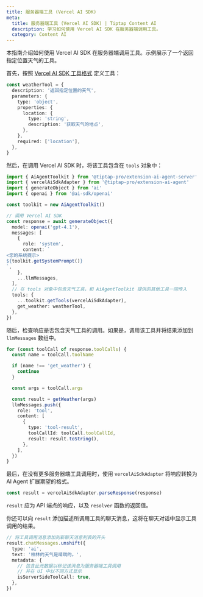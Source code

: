 ```yaml
---
title: 服务器端工具 (Vercel AI SDK)
meta:
  title: 服务器端工具 (Vercel AI SDK) | Tiptap Content AI
  description: 学习如何使用 Vercel AI SDK 在服务器端调用工具。
  category: Content AI
---
```


本指南介绍如何使用 Vercel AI SDK 在服务器端调用工具。示例展示了一个返回指定位置天气的工具。

首先，按照 [Vercel AI SDK 工具格式](https://ai-sdk.dev/docs/ai-sdk-core/tools-and-tool-calling) 定义工具：

```ts
const weatherTool = {
  description: '返回指定位置的天气',
  parameters: {
    type: 'object',
    properties: {
      location: {
        type: 'string',
        description: '获取天气的地点',
      },
    },
    required: ['location'],
  },
}
```

然后，在调用 Vercel AI SDK 时，将该工具包含在 `tools` 对象中：

```ts
import { AiAgentToolkit } from '@tiptap-pro/extension-ai-agent-server'
import { vercelAiSdkAdapter } from '@tiptap-pro/extension-ai-agent'
import { generateObject } from 'ai'
import { openai } from '@ai-sdk/openai'

const toolkit = new AiAgentToolkit()

// 调用 Vercel AI SDK
const response = await generateObject({
  model: openai('gpt-4.1'),
  messages: [
    {
      role: 'system',
      content: `
<您的系统提示>
${toolkit.getSystemPrompt()}
`,
    },
    ...llmMessages,
  ],
  // 在 tools 对象中包含天气工具，和 AiAgentToolkit 提供的其他工具一同传入
  tools: {
    ...toolkit.getTools(vercelAiSdkAdapter),
    get_weather: weatherTool,
  },
})
```

随后，检查响应是否包含天气工具的调用。如果是，调用该工具并将结果添加到 `llmMessages` 数组中。

```ts
for (const toolCall of response.toolCalls) {
  const name = toolCall.toolName

  if (name !== 'get_weather') {
    continue
  }

  const args = toolCall.args

  const result = getWeather(args)
  llmMessages.push({
    role: 'tool',
    content: [
      {
        type: 'tool-result',
        toolCallId: toolCall.toolCallId,
        result: result.toString(),
      },
    ],
  })
}
```

最后，在没有更多服务器端工具调用时，使用 `vercelAiSdkAdapter` 将响应转换为 AI Agent 扩展期望的格式。

```ts
const result = vercelAiSdkAdapter.parseResponse(response)
```

`result` 应为 API 端点的响应，以及 `resolver` 函数的返回值。

你还可以向 `result` 添加描述所调用工具的聊天消息，这将在聊天对话中显示工具调用的结果。

```ts
// 将工具调用消息添加到新聊天消息列表的开头
result.chatMessages.unshift({
  type: 'ai',
  text: '柏林的天气是晴朗的。',
  metadata: {
    // 包含此元数据以标记该消息为服务器端工具调用
    // 并在 UI 中以不同方式显示
    isServerSideToolCall: true,
  },
})
```